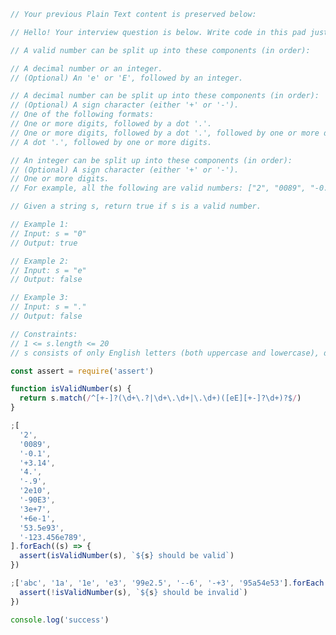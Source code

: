 ```javascript
// Your previous Plain Text content is preserved below:

// Hello! Your interview question is below. Write code in this pad just like you would normally – your AI Interviewer will be able to see it.

// A valid number can be split up into these components (in order):

// A decimal number or an integer.
// (Optional) An 'e' or 'E', followed by an integer.

// A decimal number can be split up into these components (in order):
// (Optional) A sign character (either '+' or '-').
// One of the following formats:
// One or more digits, followed by a dot '.'.
// One or more digits, followed by a dot '.', followed by one or more digits.
// A dot '.', followed by one or more digits.

// An integer can be split up into these components (in order):
// (Optional) A sign character (either '+' or '-').
// One or more digits.
// For example, all the following are valid numbers: ["2", "0089", "-0.1", "+3.14", "4.", "-.9", "2e10", "-90E3", "3e+7", "+6e-1", "53.5e93", "-123.456e789"], while the following are not valid numbers: ["abc", "1a", "1e", "e3", "99e2.5", "--6", "-+3", "95a54e53"].

// Given a string s, return true if s is a valid number.

// Example 1:
// Input: s = "0"
// Output: true

// Example 2:
// Input: s = "e"
// Output: false

// Example 3:
// Input: s = "."
// Output: false

// Constraints:
// 1 <= s.length <= 20
// s consists of only English letters (both uppercase and lowercase), digits (0-9), plus '+', minus '-', or dot '.'.

const assert = require('assert')

function isValidNumber(s) {
  return s.match(/^[+-]?(\d+\.?|\d+\.\d+|\.\d+)([eE][+-]?\d+)?$/)
}

;[
  '2',
  '0089',
  '-0.1',
  '+3.14',
  '4.',
  '-.9',
  '2e10',
  '-90E3',
  '3e+7',
  '+6e-1',
  '53.5e93',
  '-123.456e789',
].forEach((s) => {
  assert(isValidNumber(s), `${s} should be valid`)
})

;['abc', '1a', '1e', 'e3', '99e2.5', '--6', '-+3', '95a54e53'].forEach((s) => {
  assert(!isValidNumber(s), `${s} should be invalid`)
})

console.log('success')
```
